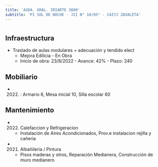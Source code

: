 ```yaml
---
title: 'AVDA. GRAL. IRIARTE 3880'
subtitle: 'PI SOL DE NOCHE - JII N° 10/05° - CAIYJ ZAVALETA'
---
```


#
## Infraestructura

* Traslado de aulas modulares + adecuación y tendido elect 
    + Mejora Edilicia - En Obra 
    + Inicio de obra: 23/8/2022 - Avance: 42% - Plazo: 240 



## Mobiliario

*  (2022) : Armario 6, Mesa inicial 10, Silla escolar 60 





## Mantenimiento

*  (2022) Calefaccion y Refrigeracion 
    + Instalación de Aires Acondicionados, Prov.e instalacion rejilla y cañeria

*  (2021) Albañileria / Pintura 
    + Pisos maderas y otros, Reparación Medianera, Construcción de muro medianero






